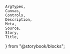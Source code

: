     ArgTypes,
    Canvas,
    Controls,
    Description,
    Meta,
    Source,
    Story,
    Title,
} from "@storybook/blocks";


<Meta of={stories} />
<Title of={stories} />
<Description of={Main} />

## Example

<Canvas
    sourceState="shown"
    of={stories.Default}
/>
